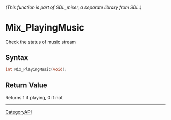 ====== (This function is part of SDL_mixer, a separate library from SDL.) ======
= Mix_PlayingMusic =

Check the status of music stream 

== Syntax ==

<syntaxhighlight lang='c'>
int Mix_PlayingMusic(void);
</syntaxhighlight>

== Return Value ==

Returns 1 if playing, 0 if not

----
[[CategoryAPI]]



